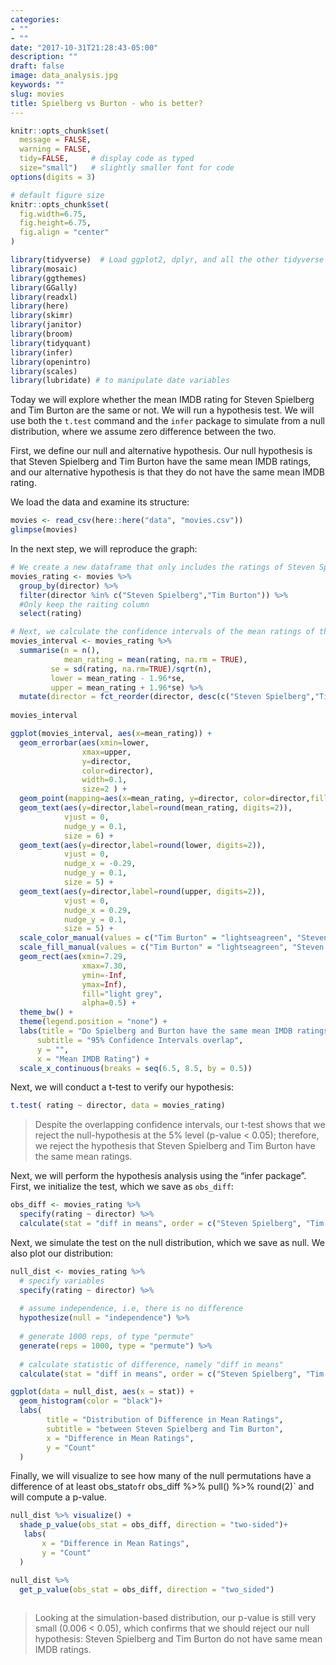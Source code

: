 ```yaml
---
categories:
- ""
- ""
date: "2017-10-31T21:28:43-05:00"
description: ""
draft: false
image: data_analysis.jpg
keywords: ""
slug: movies
title: Spielberg vs Burton - who is better?
---
```



```r
knitr::opts_chunk$set(
  message = FALSE, 
  warning = FALSE, 
  tidy=FALSE,     # display code as typed
  size="small")   # slightly smaller font for code
options(digits = 3)

# default figure size
knitr::opts_chunk$set(
  fig.width=6.75, 
  fig.height=6.75,
  fig.align = "center"
)
```


```r
library(tidyverse)  # Load ggplot2, dplyr, and all the other tidyverse packages
library(mosaic)
library(ggthemes)
library(GGally)
library(readxl)
library(here)
library(skimr)
library(janitor)
library(broom)
library(tidyquant)
library(infer)
library(openintro)
library(scales)
library(lubridate) # to manipulate date variables
```


Today we will explore whether the mean IMDB rating for Steven Spielberg and Tim Burton are the same or not. We will run a hypothesis test. We will use both the `t.test` command and the `infer` package to simulate from a null distribution, where we assume zero difference between the two.

First, we define our null and alternative hypothesis. Our null hypothesis is that Steven Spielberg and Tim Burton have the same mean IMDB ratings, and our alternative hypothesis is that they do not have the same mean IMDB rating. 

We load the data and examine its structure:

```r
movies <- read_csv(here::here("data", "movies.csv"))
glimpse(movies)
```

In the next step, we will reproduce the graph:

```r

# We create a new dataframe that only includes the ratings of Steven Spielberg and Tim Burton
movies_rating <- movies %>% 
  group_by(director) %>%
  filter(director %in% c("Steven Spielberg","Tim Burton")) %>% 
  #Only keep the raiting column
  select(rating)

# Next, we calculate the confidence intervals of the mean ratings of the two directors  
movies_interval <- movies_rating %>% 
  summarise(n = n(),
            mean_rating = mean(rating, na.rm = TRUE),
         se = sd(rating, na.rm=TRUE)/sqrt(n),
         lower = mean_rating - 1.96*se,
         upper = mean_rating + 1.96*se) %>% 
  mutate(director = fct_reorder(director, desc(c("Steven Spielberg","Tim Burton")))) 
       
movies_interval
```

```r

ggplot(movies_interval, aes(x=mean_rating)) +
  geom_errorbar(aes(xmin=lower,
                xmax=upper,
                y=director, 
                color=director), 
                width=0.1, 
                size=2 ) +
  geom_point(mapping=aes(x=mean_rating, y=director, color=director,fill=director), size=4, shape=21) +
  geom_text(aes(y=director,label=round(mean_rating, digits=2)),
            vjust = 0, 
            nudge_y = 0.1,
            size = 6) +
  geom_text(aes(y=director,label=round(lower, digits=2)),
            vjust = 0, 
            nudge_x = -0.29,
            nudge_y = 0.1,
            size = 5) +
  geom_text(aes(y=director,label=round(upper, digits=2)),
            vjust = 0, 
            nudge_x = 0.29,
            nudge_y = 0.1,
            size = 5) +
  scale_color_manual(values = c("Tim Burton" = "lightseagreen", "Steven Spielberg" = "salmon")) +
  scale_fill_manual(values = c("Tim Burton" = "lightseagreen", "Steven Spielberg" = "salmon")) +
  geom_rect(aes(xmin=7.29,
                xmax=7.30,
                ymin=-Inf,
                ymax=Inf),
                fill="light grey",
                alpha=0.5) +
  theme_bw() +
  theme(legend.position = "none") +
  labs(title = "Do Spielberg and Burton have the same mean IMDB ratings?",
      subtitle = "95% Confidence Intervals overlap",
      y = "",
      x = "Mean IMDB Rating") +
  scale_x_continuous(breaks = seq(6.5, 8.5, by = 0.5))
```
Next, we will conduct a t-test to verify our hypothesis:

```r
t.test( rating ~ director, data = movies_rating)

```
> Despite the overlapping confidence intervals, our t-test shows that we reject the null-hypothesis at the 5% level (p-value < 0.05); therefore, we reject the hypothesis that Steven Spielberg and Tim Burton have the same mean ratings.


Next, we will perform the hypothesis analysis using the "infer package". First, we  initialize the test, which we save as `obs_diff`:

```r
obs_diff <- movies_rating %>%
  specify(rating ~ director) %>%
  calculate(stat = "diff in means", order = c("Steven Spielberg", "Tim Burton"))
```

Next, we simulate the test on the null distribution, which we save as null. We also plot our distribution:

```r
null_dist <- movies_rating %>%
  # specify variables
  specify(rating ~ director) %>%
  
  # assume independence, i.e, there is no difference
  hypothesize(null = "independence") %>%
  
  # generate 1000 reps, of type "permute"
  generate(reps = 1000, type = "permute") %>%
  
  # calculate statistic of difference, namely "diff in means"
  calculate(stat = "diff in means", order = c("Steven Spielberg", "Tim Burton"))

ggplot(data = null_dist, aes(x = stat)) +
  geom_histogram(color = "black")+
  labs(
        title = "Distribution of Difference in Mean Ratings",
        subtitle = "between Steven Spielberg and Tim Burton",
        x = "Difference in Mean Ratings",
        y = "Count"
  )
```

Finally, we will visualize to see how many of the null permutations have a difference of at least obs_stat` of `r obs_diff %>% pull() %>% round(2)` and will compute a p-value.

```r
null_dist %>% visualize() +
  shade_p_value(obs_stat = obs_diff, direction = "two-sided")+
   labs(
       x = "Difference in Mean Ratings",
       y = "Count"
  )

null_dist %>%
  get_p_value(obs_stat = obs_diff, direction = "two_sided")
 
```

> Looking at the simulation-based distribution, our p-value is still very small (0.006 < 0.05), which confirms that we should reject our null hypothesis: Steven Spielberg and Tim Burton do not have same mean IMDB ratings.
